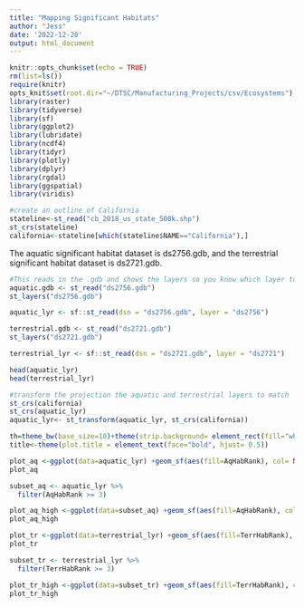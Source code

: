 ```yaml
---
title: "Mapping Significant Habitats"
author: "Jess"
date: '2022-12-20'
output: html_document
---
```


```r
knitr::opts_chunk$set(echo = TRUE)
rm(list=ls())
require(knitr)
opts_knit$set(root.dir="~/DTSC/Manufacturing_Projects/csv/Ecosystems")
library(raster)
library(tidyverse)
library(sf)
library(ggplot2)
library(lubridate)
library(ncdf4)
library(tidyr)
library(plotly)
library(dplyr)
library(rgdal)
library(ggspatial)
library(viridis)
```

```r
#create an outline of California
stateline<-st_read("cb_2018_us_state_500k.shp")
st_crs(stateline)
california<-stateline[which(stateline$NAME=="California"),]
```


The aquatic significant habitat dataset is ds2756.gdb, and the terrestrial significant habitat dataset is ds2721.gdb.
```r
#This reads in the .gdb and shows the layers so you know which layer to read in. In this case, it doesn't matter. But some other .gdb will have multiple layers.
aquatic.gdb <- st_read("ds2756.gdb")
st_layers("ds2756.gdb")

aquatic_lyr <- sf::st_read(dsn = "ds2756.gdb", layer = "ds2756")

terrestrial.gdb <- st_read("ds2721.gdb")
st_layers("ds2721.gdb")

terrestrial_lyr <- sf::st_read(dsn = "ds2721.gdb", layer = "ds2721")
```
```r
head(aquatic_lyr)
head(terrestrial_lyr)
```


```r
#transform the projection the aquatic and terrestrial layers to match `california` with NAD83.
st_crs(california)
st_crs(aquatic_lyr)
aquatic_lyr<- st_transform(aquatic_lyr, st_crs(california))
```

```r
th=theme_bw(base_size=10)+theme(strip.background= element_rect(fill="white"))
title<-theme(plot.title = element_text(face="bold", hjust= 0.5))

plot_aq <-ggplot(data=aquatic_lyr) +geom_sf(aes(fill=AqHabRank), col= NA)+ scale_fill_viridis() + geom_sf(data=california, inherit.aes=FALSE, fill=NA, col="#f03b20") +th + labs(x=NULL, y=NULL, title="California Aquatic Significant Habitats Ranked 1-5", fill = "Rank")+ title
plot_aq
```

```r
subset_aq <- aquatic_lyr %>% 
  filter(AqHabRank >= 3)
```

```r
plot_aq_high <-ggplot(data=subset_aq) +geom_sf(aes(fill=AqHabRank), col= NA)+ scale_fill_viridis() + geom_sf(data=california, inherit.aes=FALSE, fill=NA, col="#f03b20") +th + labs(x=NULL, y=NULL, title="California Aquatic Significant Habitats Ranked 3 -5", fill = "Rank")+ title
plot_aq_high
```

```r
plot_tr <-ggplot(data=terrestrial_lyr) +geom_sf(aes(fill=TerrHabRank), col= NA)+ scale_fill_viridis() + geom_sf(data=california, inherit.aes=FALSE, fill=NA, col="#f03b20") +th + labs(x=NULL, y=NULL, title="California Terrestrial Significant Habitats Ranked 1-5", fill = "Rank")+ title
plot_tr
```

```r
subset_tr <- terrestrial_lyr %>% 
  filter(TerrHabRank >= 3)
```

```r
plot_tr_high <-ggplot(data=subset_tr) +geom_sf(aes(fill=TerrHabRank), col= NA)+ scale_fill_viridis() + geom_sf(data=california, inherit.aes=FALSE, fill=NA, col="#f03b20") +th + labs(x=NULL, y=NULL, title="California Terrestrial Significant Habitats Ranked 3-5", fill = "Rank")+ title
plot_tr_high
```

